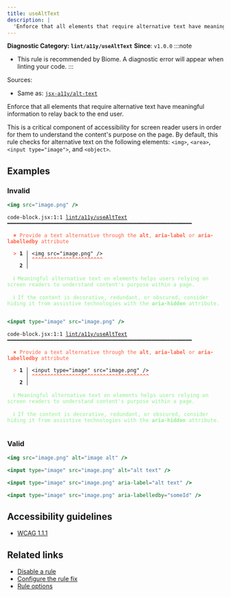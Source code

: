 ```yaml
---
title: useAltText
description: |
  'Enforce that all elements that require alternative text have meaningful information to relay back to the end user.'
---
```


**Diagnostic Category: `lint/a11y/useAltText`**
<Tabs>
<TabItem label="JSX and TSX" icon="seti:javascript">
**Since**: `v1.0.0`
:::note
- This rule is recommended by Biome. A diagnostic error will appear when linting your code.
:::

Sources: 
- Same as: <a href="https://github.com/jsx-eslint/eslint-plugin-jsx-a11y/blob/main/docs/rules/alt-text.md" target="_blank"><code>jsx-a11y/alt-text</code></a>

Enforce that all elements that require alternative text have meaningful information to relay back to the end user.

This is a critical component of accessibility for screen reader users in order for them to understand the content's purpose on the page.
By default, this rule checks for alternative text on the following elements: `<img>`, `<area>`, `<input type="image">`, and `<object>`.

## Examples

### Invalid

```jsx
<img src="image.png" />
```

<pre class="language-text"><code class="language-text">code-block.jsx:1:1 <a href="https://biomejs.dev/linter/rules/use-alt-text">lint/a11y/useAltText</a> ━━━━━━━━━━━━━━━━━━━━━━━━━━━━━━━━━━━━━━━━━━━━━━━━━━━━━━━━━━━━<br /><br /><strong><span style="color: Tomato;">  </span></strong><strong><span style="color: Tomato;">✖</span></strong> <span style="color: Tomato;">Provide a text alternative through the </span><span style="color: Tomato;"><strong>alt</strong></span><span style="color: Tomato;">, </span><span style="color: Tomato;"><strong>aria-label</strong></span><span style="color: Tomato;"> or </span><span style="color: Tomato;"><strong>aria-labelledby</strong></span><span style="color: Tomato;"> attribute</span><br />  <br /><strong><span style="color: Tomato;">  </span></strong><strong><span style="color: Tomato;">&gt;</span></strong> <strong>1 │ </strong>&lt;img src=&quot;image.png&quot; /&gt;<br />   <strong>   │ </strong><strong><span style="color: Tomato;">^</span></strong><strong><span style="color: Tomato;">^</span></strong><strong><span style="color: Tomato;">^</span></strong><strong><span style="color: Tomato;">^</span></strong><strong><span style="color: Tomato;">^</span></strong><strong><span style="color: Tomato;">^</span></strong><strong><span style="color: Tomato;">^</span></strong><strong><span style="color: Tomato;">^</span></strong><strong><span style="color: Tomato;">^</span></strong><strong><span style="color: Tomato;">^</span></strong><strong><span style="color: Tomato;">^</span></strong><strong><span style="color: Tomato;">^</span></strong><strong><span style="color: Tomato;">^</span></strong><strong><span style="color: Tomato;">^</span></strong><strong><span style="color: Tomato;">^</span></strong><strong><span style="color: Tomato;">^</span></strong><strong><span style="color: Tomato;">^</span></strong><strong><span style="color: Tomato;">^</span></strong><strong><span style="color: Tomato;">^</span></strong><strong><span style="color: Tomato;">^</span></strong><strong><span style="color: Tomato;">^</span></strong><strong><span style="color: Tomato;">^</span></strong><strong><span style="color: Tomato;">^</span></strong><br />    <strong>2 │ </strong><br />  <br /><strong><span style="color: lightgreen;">  </span></strong><strong><span style="color: lightgreen;">ℹ</span></strong> <span style="color: lightgreen;">Meaningful alternative text on elements helps users relying on screen readers to understand content's purpose within a page.</span><br />  <br /><strong><span style="color: lightgreen;">  </span></strong><strong><span style="color: lightgreen;">ℹ</span></strong> <span style="color: lightgreen;">If the content is decorative, redundant, or obscured, consider hiding it from assistive technologies with the </span><span style="color: lightgreen;"><strong>aria-hidden</strong></span><span style="color: lightgreen;"> attribute.</span><br />  <br /></code></pre>

```jsx
<input type="image" src="image.png" />
```

<pre class="language-text"><code class="language-text">code-block.jsx:1:1 <a href="https://biomejs.dev/linter/rules/use-alt-text">lint/a11y/useAltText</a> ━━━━━━━━━━━━━━━━━━━━━━━━━━━━━━━━━━━━━━━━━━━━━━━━━━━━━━━━━━━━<br /><br /><strong><span style="color: Tomato;">  </span></strong><strong><span style="color: Tomato;">✖</span></strong> <span style="color: Tomato;">Provide a text alternative through the </span><span style="color: Tomato;"><strong>alt</strong></span><span style="color: Tomato;">, </span><span style="color: Tomato;"><strong>aria-label</strong></span><span style="color: Tomato;"> or </span><span style="color: Tomato;"><strong>aria-labelledby</strong></span><span style="color: Tomato;"> attribute</span><br />  <br /><strong><span style="color: Tomato;">  </span></strong><strong><span style="color: Tomato;">&gt;</span></strong> <strong>1 │ </strong>&lt;input type=&quot;image&quot; src=&quot;image.png&quot; /&gt;<br />   <strong>   │ </strong><strong><span style="color: Tomato;">^</span></strong><strong><span style="color: Tomato;">^</span></strong><strong><span style="color: Tomato;">^</span></strong><strong><span style="color: Tomato;">^</span></strong><strong><span style="color: Tomato;">^</span></strong><strong><span style="color: Tomato;">^</span></strong><strong><span style="color: Tomato;">^</span></strong><strong><span style="color: Tomato;">^</span></strong><strong><span style="color: Tomato;">^</span></strong><strong><span style="color: Tomato;">^</span></strong><strong><span style="color: Tomato;">^</span></strong><strong><span style="color: Tomato;">^</span></strong><strong><span style="color: Tomato;">^</span></strong><strong><span style="color: Tomato;">^</span></strong><strong><span style="color: Tomato;">^</span></strong><strong><span style="color: Tomato;">^</span></strong><strong><span style="color: Tomato;">^</span></strong><strong><span style="color: Tomato;">^</span></strong><strong><span style="color: Tomato;">^</span></strong><strong><span style="color: Tomato;">^</span></strong><strong><span style="color: Tomato;">^</span></strong><strong><span style="color: Tomato;">^</span></strong><strong><span style="color: Tomato;">^</span></strong><strong><span style="color: Tomato;">^</span></strong><strong><span style="color: Tomato;">^</span></strong><strong><span style="color: Tomato;">^</span></strong><strong><span style="color: Tomato;">^</span></strong><strong><span style="color: Tomato;">^</span></strong><strong><span style="color: Tomato;">^</span></strong><strong><span style="color: Tomato;">^</span></strong><strong><span style="color: Tomato;">^</span></strong><strong><span style="color: Tomato;">^</span></strong><strong><span style="color: Tomato;">^</span></strong><strong><span style="color: Tomato;">^</span></strong><strong><span style="color: Tomato;">^</span></strong><strong><span style="color: Tomato;">^</span></strong><strong><span style="color: Tomato;">^</span></strong><strong><span style="color: Tomato;">^</span></strong><br />    <strong>2 │ </strong><br />  <br /><strong><span style="color: lightgreen;">  </span></strong><strong><span style="color: lightgreen;">ℹ</span></strong> <span style="color: lightgreen;">Meaningful alternative text on elements helps users relying on screen readers to understand content's purpose within a page.</span><br />  <br /><strong><span style="color: lightgreen;">  </span></strong><strong><span style="color: lightgreen;">ℹ</span></strong> <span style="color: lightgreen;">If the content is decorative, redundant, or obscured, consider hiding it from assistive technologies with the </span><span style="color: lightgreen;"><strong>aria-hidden</strong></span><span style="color: lightgreen;"> attribute.</span><br />  <br /></code></pre>

### Valid

```jsx
<img src="image.png" alt="image alt" />
```

```jsx
<input type="image" src="image.png" alt="alt text" />
```

```jsx
<input type="image" src="image.png" aria-label="alt text" />
```

```jsx
<input type="image" src="image.png" aria-labelledby="someId" />
```

## Accessibility guidelines

- [WCAG 1.1.1](https://www.w3.org/WAI/WCAG21/Understanding/non-text-content.html)

## Related links

- [Disable a rule](/linter/#disable-a-lint-rule)
- [Configure the rule fix](/linter#configure-the-rule-fix)
- [Rule options](/linter/#rule-options)

</TabItem>
</Tabs>

